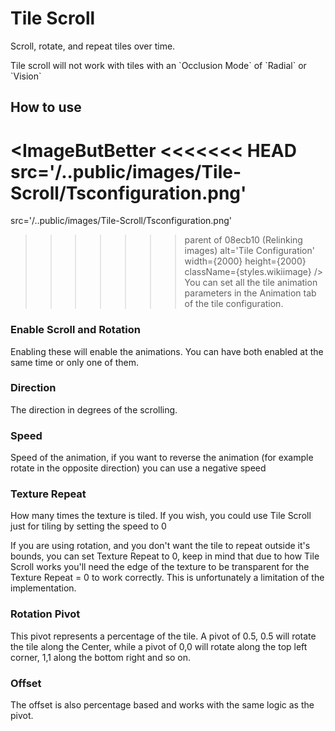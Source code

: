 
# Tile Scroll

Scroll, rotate, and repeat tiles over time.

<Callout type='warning' emoji='⚠️'>
  Tile scroll will not work with tiles with an `Occlusion Mode` of `Radial` or
  `Vision`
</Callout>

## How to use

<ImageButBetter
<<<<<<< HEAD
  src='/..public/images/Tile-Scroll/Tsconfiguration.png'
=======
  src='/..public/images/Tile-Scroll/Tsconfiguration.png'
>>>>>>> parent of 08ecb10 (Relinking images)
  alt='Tile Configuration'
  width={2000}
  height={2000}
  className={styles.wikiimage}
/>
You can set all the tile animation parameters in the Animation tab of the tile configuration.

### Enable Scroll and Rotation

Enabling these will enable the animations. You can have both enabled at
the same time or only one of them.

### Direction

The direction in degrees of the scrolling.

### Speed

Speed of the animation, if you want to reverse the animation (for
example rotate in the opposite direction) you can use a negative speed

### Texture Repeat

How many times the texture is tiled. If you wish, you could use Tile
Scroll just for tiling by setting the speed to 0

If you are using rotation, and you don't want the tile to repeat outside
it's bounds, you can set Texture Repeat to 0, keep in mind that due to
how Tile Scroll works you'll need the edge of the texture to be
transparent for the Texture Repeat = 0 to work correctly. This is
unfortunately a limitation of the implementation.

### Rotation Pivot

This pivot represents a percentage of the tile. A pivot of 0.5, 0.5 will
rotate the tile along the Center, while a pivot of 0,0 will rotate along
the top left corner, 1,1 along the bottom right and so on.

### Offset

The offset is also percentage based and works with the same logic as the
pivot.
